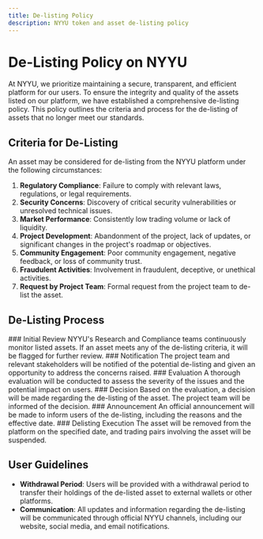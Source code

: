 ```yaml
---
title: De-listing Policy
description: NYYU token and asset de-listing policy
---
```



# De-Listing Policy on NYYU

At NYYU, we prioritize maintaining a secure, transparent, and efficient platform for our users. To ensure the integrity and quality of the assets listed on our platform, we have established a comprehensive de-listing policy. This policy outlines the criteria and process for the de-listing of assets that no longer meet our standards.

## Criteria for De-Listing

An asset may be considered for de-listing from the NYYU platform under the following circumstances:

1. **Regulatory Compliance**: Failure to comply with relevant laws, regulations, or legal requirements.
2. **Security Concerns**: Discovery of critical security vulnerabilities or unresolved technical issues.
3. **Market Performance**: Consistently low trading volume or lack of liquidity.
4. **Project Development**: Abandonment of the project, lack of updates, or significant changes in the project's roadmap or objectives.
5. **Community Engagement**: Poor community engagement, negative feedback, or loss of community trust.
6. **Fraudulent Activities**: Involvement in fraudulent, deceptive, or unethical activities.
7. **Request by Project Team**: Formal request from the project team to de-list the asset.

## De-Listing Process

<Steps>
<Step>
### Initial Review
NYYU's Research and Compliance teams continuously monitor listed assets. If an asset meets any of the de-listing criteria, it will be flagged for further review.
</Step>

<Step>
### Notification
The project team and relevant stakeholders will be notified of the potential de-listing and given an opportunity to address the concerns raised.
</Step>

<Step>
### Evaluation
A thorough evaluation will be conducted to assess the severity of the issues and the potential impact on users.
</Step>

<Step>
### Decision
Based on the evaluation, a decision will be made regarding the de-listing of the asset. The project team will be informed of the decision.
</Step>

<Step>
### Announcement
An official announcement will be made to inform users of the de-listing, including the reasons and the effective date.
</Step>

<Step>
### Delisting Execution
The asset will be removed from the platform on the specified date, and trading pairs involving the asset will be suspended.
</Step>

</Steps>

## User Guidelines

- **Withdrawal Period**: Users will be provided with a withdrawal period to transfer their holdings of the de-listed asset to external wallets or other platforms.
- **Communication**: All updates and information regarding the de-listing will be communicated through official NYYU channels, including our website, social media, and email notifications.